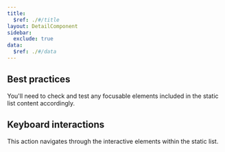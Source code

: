 ```yaml
---
title:
  $ref: ./#/title
layout: DetailComponent
sidebar:
  exclude: true
data:
  $ref: ./#/data
---
```


## Best practices

You'll need to check and test any focusable elements included in the static list content accordingly.

## Keyboard interactions

<KeyboardControls>
<KeyboardControl keyOrCombos="Tab / Tab + Shift">

This action navigates through the interactive elements within the static list.

</KeyboardControl>
</KeyboardControls>
